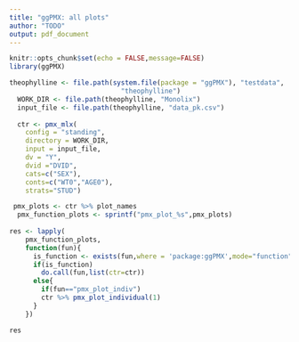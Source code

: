 ```yaml
---
title: "ggPMX: all plots"
author: "TODO"
output: pdf_document
---
```


```r
knitr::opts_chunk$set(echo = FALSE,message=FALSE)
library(ggPMX)
```




```r

theophylline <- file.path(system.file(package = "ggPMX"), "testdata", 
                            "theophylline")
  WORK_DIR <- file.path(theophylline, "Monolix")
  input_file <- file.path(theophylline, "data_pk.csv")
  
  ctr <- pmx_mlx(
    config = "standing", 
    directory = WORK_DIR, 
    input = input_file, 
    dv = "Y", 
    dvid ="DVID",
    cats=c("SEX"),
    conts=c("WT0","AGE0"),
    strats="STUD")

```



```r
 pmx_plots <- ctr %>% plot_names
  pmx_function_plots <- sprintf("pmx_plot_%s",pmx_plots)
  
res <- lapply(
    pmx_function_plots,
    function(fun){
      is_function <- exists(fun,where = 'package:ggPMX',mode="function")
      if(is_function)
        do.call(fun,list(ctr=ctr))
      else{
        if(fun=="pmx_plot_indiv")
        ctr %>% pmx_plot_individual(1)
      }
    })

res

```
